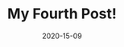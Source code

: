 ---
title: My Fourth Post!
slug: my-fourth-post
date: 2020-15-09
featureImage: nature.jpg
excerpt: Habitant paretra
---